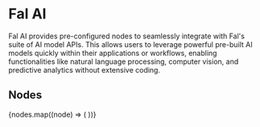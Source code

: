 
# Fal AI

Fal AI provides pre-configured nodes to seamlessly integrate with Fal's suite of AI model APIs. This allows users to
leverage powerful pre-built AI models quickly within their applications or workflows, enabling functionalities like
natural language processing, computer vision, and predictive analytics without extensive coding.

## Nodes

<Cards num={3}>
  {nodes.map((node) => (
    <NodeCard
      key={node.meta.id}
      title={node.meta.name}
      image={node.meta.icon.url}
      href={`/showcase/fal-ai/${node.meta.id}`}
    />
  ))}
</Cards>

